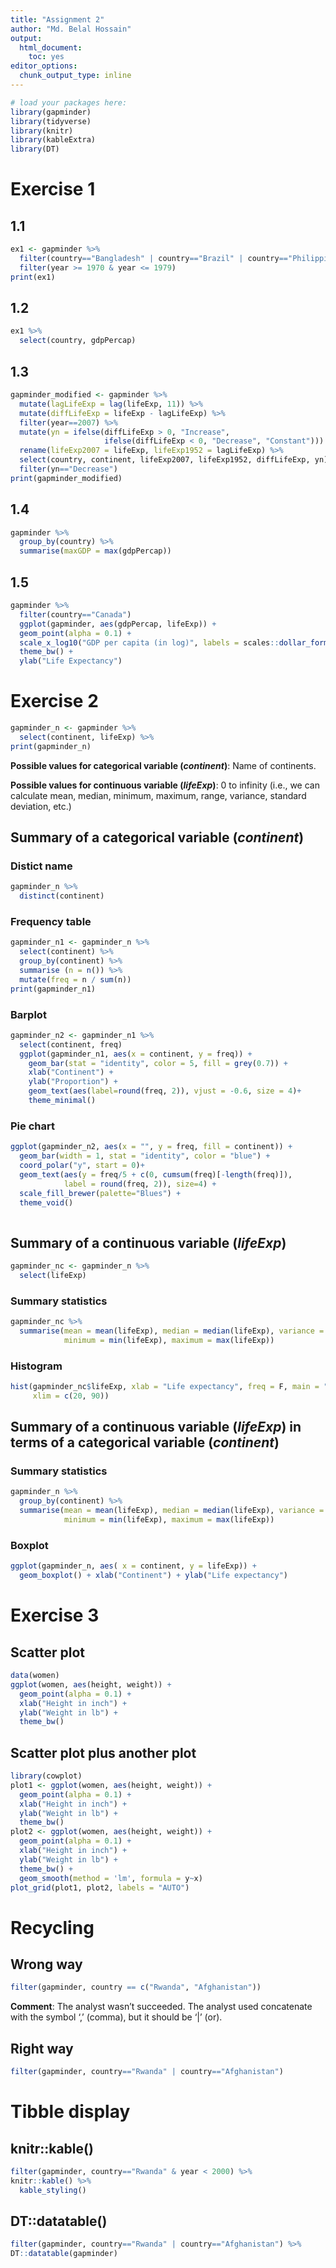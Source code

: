 ---
title: "Assignment 2"
author: "Md. Belal Hossain"
output:
  html_document:
    toc: yes
editor_options:
  chunk_output_type: inline
---  

```{r load packages, warning = FALSE, message = FALSE, echo = FALSE}
# load your packages here:
library(gapminder)
library(tidyverse)
library(knitr)
library(kableExtra)
library(DT)
```

# Exercise 1
## 1.1

```{r}
ex1 <- gapminder %>%
  filter(country=="Bangladesh" | country=="Brazil" | country=="Philippines") %>% 
  filter(year >= 1970 & year <= 1979)
print(ex1)
```

## 1.2

```{r}
ex1 %>% 
  select(country, gdpPercap)
```

## 1.3
```{r}
gapminder_modified <- gapminder %>%
  mutate(lagLifeExp = lag(lifeExp, 11)) %>% 
  mutate(diffLifeExp = lifeExp - lagLifeExp) %>% 
  filter(year==2007) %>% 
  mutate(yn = ifelse(diffLifeExp > 0, "Increase", 
                     ifelse(diffLifeExp < 0, "Decrease", "Constant"))) %>% 
  rename(lifeExp2007 = lifeExp, lifeExp1952 = lagLifeExp) %>% 
  select(country, continent, lifeExp2007, lifeExp1952, diffLifeExp, yn) %>% 
  filter(yn=="Decrease") 
print(gapminder_modified)
```


## 1.4
```{r}
gapminder %>% 
  group_by(country) %>%  
  summarise(maxGDP = max(gdpPercap))
```


## 1.5
```{r, fig.width = 5, fig.height = 2}
gapminder %>% 
  filter(country=="Canada") 
  ggplot(gapminder, aes(gdpPercap, lifeExp)) + 
  geom_point(alpha = 0.1) +
  scale_x_log10("GDP per capita (in log)", labels = scales::dollar_format()) +
  theme_bw() +
  ylab("Life Expectancy")
```


# Exercise 2
```{r}
gapminder_n <- gapminder %>% 
  select(continent, lifeExp) %>% 
print(gapminder_n)
```

**Possible values for categorical variable (_continent_)**: Name of continents.

**Possible values for continuous variable (_lifeExp_)**: 0 to infinity (i.e., we can calculate mean, median, minimum, maximum, range, variance, standard deviation, etc.)

## Summary of a categorical variable (_continent_)
### Distict name
```{r}
gapminder_n %>%   
  distinct(continent)
```

### Frequency table
```{r}
gapminder_n1 <- gapminder_n %>% 
  select(continent) %>%
  group_by(continent) %>% 
  summarise (n = n()) %>%
  mutate(freq = n / sum(n))
print(gapminder_n1)
```

### Barplot
```{r}
gapminder_n2 <- gapminder_n1 %>% 
  select(continent, freq) 
  ggplot(gapminder_n1, aes(x = continent, y = freq)) +
    geom_bar(stat = "identity", color = 5, fill = grey(0.7)) + 
    xlab("Continent") +
    ylab("Proportion") +
    geom_text(aes(label=round(freq, 2)), vjust = -0.6, size = 4)+ 
    theme_minimal()
```

### Pie chart
```{r}
ggplot(gapminder_n2, aes(x = "", y = freq, fill = continent)) +
  geom_bar(width = 1, stat = "identity", color = "blue") +
  coord_polar("y", start = 0)+
  geom_text(aes(y = freq/5 + c(0, cumsum(freq)[-length(freq)]), 
            label = round(freq, 2)), size=4) +
  scale_fill_brewer(palette="Blues") +
  theme_void() 
  
```


## Summary of a continuous variable (_lifeExp_)
```{r}
gapminder_nc <- gapminder_n %>% 
  select(lifeExp)
```

### Summary statistics
```{r}
gapminder_nc %>% 
  summarise(mean = mean(lifeExp), median = median(lifeExp), variance = var(lifeExp), 
            minimum = min(lifeExp), maximum = max(lifeExp))
```

### Histogram
```{r}
hist(gapminder_nc$lifeExp, xlab = "Life expectancy", freq = F, main = "", ylim = c(0, 0.04),
     xlim = c(20, 90))
```

## Summary of a continuous variable (_lifeExp_) in terms of a categorical variable (_continent_)
### Summary statistics
```{r}
gapminder_n %>% 
  group_by(continent) %>% 
  summarise(mean = mean(lifeExp), median = median(lifeExp), variance = var(lifeExp), 
            minimum = min(lifeExp), maximum = max(lifeExp))
```

### Boxplot
```{r}
ggplot(gapminder_n, aes( x = continent, y = lifeExp)) +
  geom_boxplot() + xlab("Continent") + ylab("Life expectancy")
```

# Exercise 3
## Scatter plot
```{r, fig.width = 5, fig.height = 2}
data(women)
ggplot(women, aes(height, weight)) + 
  geom_point(alpha = 0.1) +
  xlab("Height in inch") +
  ylab("Weight in lb") + 
  theme_bw() 
```

## Scatter plot plus another plot

```{r, fig.width = 5, fig.height = 2, warning = FALSE, message = FALSE}
library(cowplot)
plot1 <- ggplot(women, aes(height, weight)) + 
  geom_point(alpha = 0.1) +
  xlab("Height in inch") +
  ylab("Weight in lb") + 
  theme_bw() 
plot2 <- ggplot(women, aes(height, weight)) + 
  geom_point(alpha = 0.1) +
  xlab("Height in inch") +
  ylab("Weight in lb") + 
  theme_bw() + 
  geom_smooth(method = 'lm', formula = y~x)
plot_grid(plot1, plot2, labels = "AUTO")
```

# Recycling
## Wrong way
```{r}
filter(gapminder, country == c("Rwanda", "Afghanistan"))
```

**Comment**: The analyst wasn't succeeded. The analyst used concatenate with the symbol ',' (comma), but it should be '|' (or).

## Right way
```{r}
filter(gapminder, country=="Rwanda" | country=="Afghanistan")
```

# Tibble display
## knitr::kable()
```{r, warning = FALSE, message = FALSE}
filter(gapminder, country=="Rwanda" & year < 2000) %>% 
knitr::kable() %>%
  kable_styling()
```

## DT::datatable()
```{r, warning = FALSE, message = FALSE}
filter(gapminder, country=="Rwanda" | country=="Afghanistan") %>% 
DT::datatable(gapminder)
```


